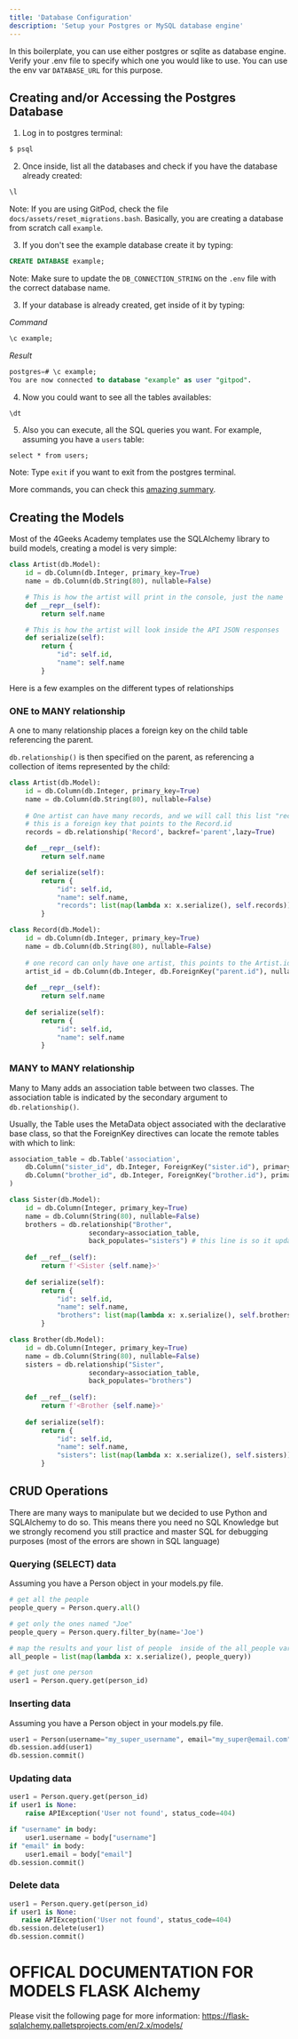 ```yaml
---
title: 'Database Configuration'
description: 'Setup your Postgres or MySQL database engine'
---
```


In this boilerplate, you can use either postgres or sqlite as database engine. Verify your .env file to specify which one you would like to use.
You can use the env var `DATABASE_URL` for this purpose.

## Creating and/or Accessing the Postgres Database

1. Log in to postgres terminal:
```sh
$ psql
```
2. Once inside, list all the databases and check if you have the database already created:
```sql
\l
```
Note: If you are using GitPod, check the file `docs/assets/reset_migrations.bash`. Basically, you are creating a database from scratch call `example`.

3. If you don't see the example database create it by typing:
```sql
CREATE DATABASE example;
```
Note: Make sure to update the `DB_CONNECTION_STRING` on the `.env` file with the correct database name.

3. If your database is already created, get inside of it by typing:

*Command*
```sql
\c example;
```

*Result*
```sql
postgres=# \c example;
You are now connected to database "example" as user "gitpod".
```
4. Now you could want to see all the tables availables:
```sql
\dt
```

5. Also you can execute, all the SQL queries you want. For example, assuming you have a `users` table:
```
select * from users;
```

Note: Type `exit` if you want to exit from the postgres terminal.

More commands, you can check this [amazing summary](https://www.postgresqltutorial.com/postgresql-cheat-sheet/).

## Creating the Models

Most of the 4Geeks Academy templates use the SQLAlchemy library to build models, creating a model is very simple:

```py
class Artist(db.Model):
    id = db.Column(db.Integer, primary_key=True)
    name = db.Column(db.String(80), nullable=False)

    # This is how the artist will print in the console, just the name
    def __repr__(self):
        return self.name

    # This is how the artist will look inside the API JSON responses 
    def serialize(self):
        return {
            "id": self.id,
            "name": self.name
        }
```

Here is a few examples on the different types of relationships

### ONE to MANY relationship

A one to many relationship places a foreign key on the child table referencing the parent. 

`db.relationship()` is then specified on the parent, as referencing a collection of items represented by the child:

```py
class Artist(db.Model):
    id = db.Column(db.Integer, primary_key=True)
    name = db.Column(db.String(80), nullable=False)
    
    # One artist can have many records, and we will call this list "records"
    # this is a foreign key that points to the Record.id
    records = db.relationship('Record', backref='parent',lazy=True)

    def __repr__(self):
        return self.name

    def serialize(self):
        return {
            "id": self.id,
            "name": self.name,
            "records": list(map(lambda x: x.serialize(), self.records))
        }

class Record(db.Model):
    id = db.Column(db.Integer, primary_key=True)
    name = db.Column(db.String(80), nullable=False)
    
    # one record can only have one artist, this points to the Artist.id
    artist_id = db.Column(db.Integer, db.ForeignKey("parent.id"), nullable=False)
    
    def __repr__(self):
        return self.name
        
    def serialize(self):
        return {
            "id": self.id,
            "name": self.name
        }
```

### MANY to MANY relationship

Many to Many adds an association table between two classes. The association table is indicated by the secondary argument to `db.relationship()`. 

Usually, the Table uses the MetaData object associated with the declarative base class, so that the ForeignKey directives can locate the remote tables with which to link:

```py
association_table = db.Table('association',
    db.Column("sister_id", db.Integer, ForeignKey("sister.id"), primary_key=True),
    db.Column("brother_id", db.Integer, ForeignKey("brother.id"), primary_key=True)
)

class Sister(db.Model):
    id = db.Column(Integer, primary_key=True)
    name = db.Column(String(80), nullable=False)
    brothers = db.relationship("Brother",
                    secondary=association_table,
                    back_populates="sisters") # this line is so it updates the field when Sister is updated
                    
    def __ref__(self):
        return f'<Sister {self.name}>'
        
    def serialize(self):
        return {
            "id": self.id,
            "name": self.name,
            "brothers": list(map(lambda x: x.serialize(), self.brothers))
        }

class Brother(db.Model):
    id = db.Column(Integer, primary_key=True)
    name = db.Column(String(80), nullable=False)
    sisters = db.relationship("Sister",
                    secondary=association_table,
                    back_populates="brothers")
                    
    def __ref__(self):
        return f'<Brother {self.name}>'
        
    def serialize(self):
        return {
            "id": self.id,
            "name": self.name,
            "sisters": list(map(lambda x: x.serialize(), self.sisters))
        }
```

## CRUD Operations

There are many ways to manipulate but we decided to use Python and SQLAlchemy to do so. This means there you need no SQL Knowledge but we strongly recomend you still practice and master SQL for debugging purposes (most of the errors are shown in SQL language)

### Querying (SELECT) data

Assuming you have a Person object in your models.py file.

```py
# get all the people
people_query = Person.query.all()

# get only the ones named "Joe"
people_query = Person.query.filter_by(name='Joe')

# map the results and your list of people  inside of the all_people variable
all_people = list(map(lambda x: x.serialize(), people_query))

# get just one person
user1 = Person.query.get(person_id)
 ```

### Inserting data

Assuming you have a Person object in your models.py file.

```py
user1 = Person(username="my_super_username", email="my_super@email.com")
db.session.add(user1)
db.session.commit()
```

### Updating data

```py
user1 = Person.query.get(person_id)
if user1 is None:
    raise APIException('User not found', status_code=404)

if "username" in body:
    user1.username = body["username"]
if "email" in body:
    user1.email = body["email"]
db.session.commit()
```
 
### Delete data
 
 ```py
 user1 = Person.query.get(person_id)
if user1 is None:
    raise APIException('User not found', status_code=404)
db.session.delete(user1)
db.session.commit()
 ```


# OFFICAL DOCUMENTATION FOR MODELS FLASK Alchemy

Please visit the following page for more information: https://flask-sqlalchemy.palletsprojects.com/en/2.x/models/
